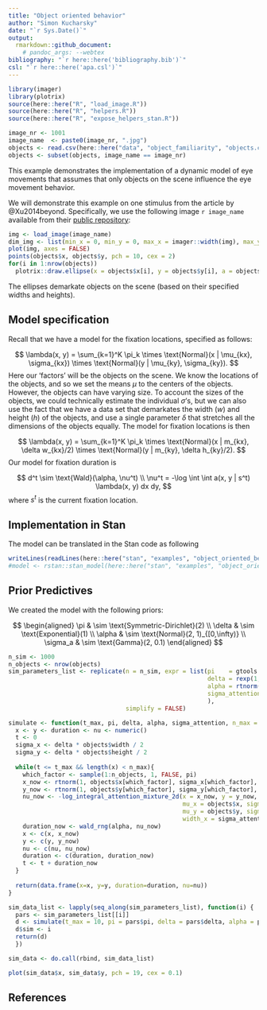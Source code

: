 ```yaml
---
title: "Object oriented behavior"
author: "Simon Kucharsky"
date: "`r Sys.Date()`"
output: 
  rmarkdown::github_document:
    # pandoc_args: --webtex
bibliography: "`r here::here('bibliography.bib')`"
csl: "`r here::here('apa.csl')`"
---
```


```r
library(imager)
library(plotrix)
source(here::here("R", "load_image.R"))
source(here::here("R", "helpers.R"))
source(here::here("R", "expose_helpers_stan.R"))

image_nr <- 1001
image_name  <- paste0(image_nr, ".jpg")
objects <- read.csv(here::here("data", "object_familiarity", "objects.csv"))
objects <- subset(objects, image_name == image_nr)
```
This example demonstrates the implementation of a dynamic model of eye movements that assumes that only objects on the scene influence the eye movement behavior.


We will demonstrate this example on one stimulus from the article by @Xu2014beyond. Specifically, we use the following image `r image_name` available from their [public repository](https://github.com/NUS-VIP/predicting-human-gaze-beyond-pixels):

```r
img <- load_image(image_name)
dim_img <- list(min_x = 0, min_y = 0, max_x = imager::width(img), max_y = imager::height(img))
plot(img, axes = FALSE)
points(objects$x, objects$y, pch = 10, cex = 2)
for(i in 1:nrow(objects))
  plotrix::draw.ellipse(x = objects$x[i], y = objects$y[i], a = objects$width[i]/2, b = objects$height[i]/2, angle = 0, lwd = 2)
```


The ellipses demarkate objects on the scene (based on their specified widths and heights).

## Model specification

Recall that we have a model for the fixation locations, specified as follows:

$$
\lambda(x, y) = \sum_{k=1}^K \pi_k \times \text{Normal}(x | \mu_{kx}, \sigma_{kx}) \times \text{Normal}(y | \mu_{ky}, \sigma_{ky}).
$$
Here our 'factors' will be the objects on the scene. We know the locations of the objects, and so we set the means $\mu$ to the centers of the objects. However, the objects can have varying size. To account the sizes of the objects, we could technically estimate the individual $\sigma$'s, but we can also use the fact that we have a data set that demarkates the width ($w$) and height ($h$) of the objects, and use a single parameter $\delta$ that stretches all the dimensions of the objects equally. The model for fixation locations is then 

$$
\lambda(x, y) = \sum_{k=1}^K \pi_k \times \text{Normal}(x | m_{kx}, \delta w_{kx}/2) \times \text{Normal}(y | m_{ky}, \delta h_{ky}/2).
$$
Our model for fixation duration is

$$
d^t \sim \text{Wald}(\alpha, \nu^t) \\
\nu^t = -\log \int \int a(x, y | s^t) \lambda(x, y) dx dy,
$$
where $s^t$ is the current fixation location.

## Implementation in Stan

The model can be translated in the Stan code as following

```r
writeLines(readLines(here::here("stan", "examples", "object_oriented_behavior.stan")))
#model <- rstan::stan_model(here::here("stan", "examples", "object_oriented_behavior.stan"))
```

## Prior Predictives

We created the model with the following priors:

$$
\begin{aligned}
\pi & \sim \text{Symmetric-Dirichlet}(2) \\
\delta & \sim \text{Exponential}(1) \\
\alpha & \sim \text{Normal}(2, 1)_{[0,\infty)} \\
\sigma_a & \sim \text{Gamma}(2, 0.1)
\end{aligned}
$$

```r
n_sim <- 1000
n_objects <- nrow(objects)
sim_parameters_list <- replicate(n = n_sim, expr = list(pi    = gtools::rdirichlet(1, rep(2, n_objects))[1,,drop=TRUE],
                                                        delta = rexp(1, 1),
                                                        alpha = rtnorm(1, 2, 1, 0, Inf),
                                                        sigma_attention = rgamma(1, shape = 2, rate = 0.1)
                                                        ),
                                 simplify = FALSE)
```

```r
simulate <- function(t_max, pi, delta, alpha, sigma_attention, n_max = t_max * 10){
  x <- y <- duration <- nu <- numeric()
  t <- 0
  sigma_x <- delta * objects$width / 2
  sigma_y <- delta * objects$height / 2
  
  while(t <= t_max && length(x) < n_max){
    which_factor <- sample(1:n_objects, 1, FALSE, pi)
    x_now <- rtnorm(1, objects$x[which_factor], sigma_x[which_factor], dim_img$min_x, dim_img$max_x)
    y_now <- rtnorm(1, objects$y[which_factor], sigma_y[which_factor], dim_img$min_y, dim_img$max_y)
    nu_now <- -log_integral_attention_mixture_2d(x = x_now, y = y_now, weights = pi, 
                                                 mu_x = objects$x, sigma_x = sigma_x, 
                                                 mu_y = objects$y, sigma_y = sigma_y, 
                                                 width_x = sigma_attention, width_y = sigma_attention)
    duration_now <- wald_rng(alpha, nu_now)
    x <- c(x, x_now)
    y <- c(y, y_now)
    nu <- c(nu, nu_now)
    duration <- c(duration, duration_now)
    t <- t + duration_now
  }
  
  return(data.frame(x=x, y=y, duration=duration, nu=nu))
}

sim_data_list <- lapply(seq_along(sim_parameters_list), function(i) {
  pars <- sim_parameters_list[[i]]
  d <- simulate(t_max = 10, pi = pars$pi, delta = pars$delta, alpha = pars$alpha, sigma_attention = pars$sigma_attention, n_max = 100)
  d$sim <- i
  return(d)
  })

sim_data <- do.call(rbind, sim_data_list)

plot(sim_data$x, sim_data$y, pch = 19, cex = 0.1)
```

## References